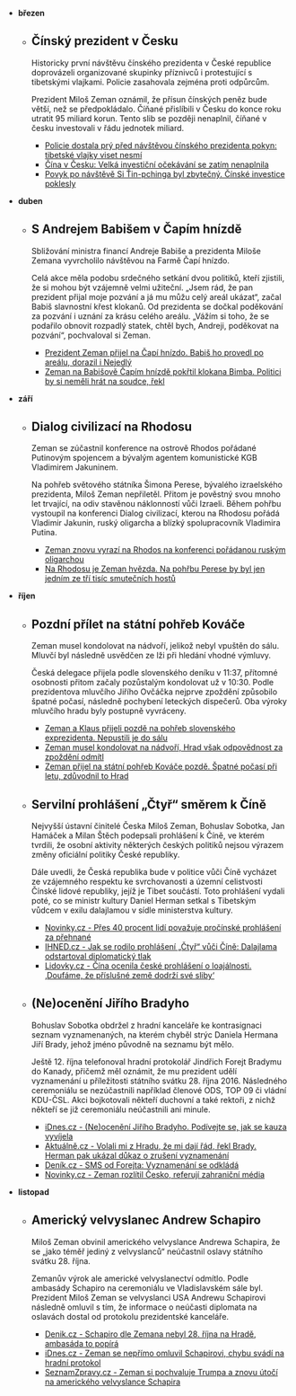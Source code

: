 - **březen**

  - ## Čínský prezident v Česku

    Historicky první návštěvu čínského prezidenta v České republice doprovázeli organizované skupinky příznivců i protestující s tibetskými vlajkami. Policie zasahovala zejména proti odpůrcům.

    Prezident Miloš Zeman oznámil, že přísun čínských peněz bude větší, než se předpokládalo. Číňané přislíbili v Česku do konce roku utratit 95 miliard korun. Tento slib se později nenaplnil, číňané v česku investovali v řádu jednotek miliard.

    - [Policie dostala prý před návštěvou čínského prezidenta pokyn: tibetské vlajky viset nesmí](https://www.lidovky.cz/policie-dostala-pred-navstevou-cinskeho-prezidenta-jasny-pokyn-tibetske-vlajky-viset-nesmi-icy-/zpravy-domov.aspx?c=A161028_123302_ln_domov_bri)
    - [Čína v Česku: Velká investiční očekávání se zatím nenaplnila](http://ceskapozice.lidovky.cz/cina-v-cesku-velka-investicni-ocekavani-se-zatim-nenaplnila-p4u-/tema.aspx?c=A170726_134806_pozice-tema_lube)
    - [Povyk po návštěvě Si Ťin-pchinga byl zbytečný. Čínské investice poklesly](https://ekonomika.idnes.cz/cina-prezident-si-tin-pching-miliardy-cefc-investice-f94-/ekonomika.aspx?c=A170321_122149_ekonomika_fih)

- **duben**

  - ## S Andrejem Babišem v Čapím hnízdě

    Sbližování ministra financí Andreje Babiše a prezidenta Miloše Zemana vyvrcholilo návštěvou na Farmě Čapí hnízdo.

    Celá akce měla podobu srdečného setkání dvou politiků, kteří zjistili, že si mohou být vzájemně velmi užiteční. „Jsem rád, že pan prezident přijal moje pozvání a já mu můžu celý areál ukázat“, začal Babiš slavnostní křest klokanů. Od prezidenta se dočkal poděkování za pozvání i uznání za krásu celého areálu. „Vážím si toho, že se podařilo obnovit rozpadlý statek, chtěl bych, Andreji, poděkovat na pozvání“, pochvaloval si Zeman.

    - [Prezident Zeman přijel na Čapí hnízdo. Babiš ho provedl po areálu, dorazil i Nejedlý](https://domaci.ihned.cz/c1-65270130-prezident-zeman-navstivil-capi-hnizdo-prijel-i-s-detmi-z-klokanku)
    - [Zeman na Babišově Čapím hnízdě pokřtil klokana Bimba. Politici by si neměli hrát na soudce, řekl](https://zpravy.aktualne.cz/domaci/ministr-babis-uvital-na-capim-hnize-prezidenta-a-deti-z-klok/r~41f401f40d1611e680b40025900fea04/)

- **září**

  - ## Dialog civilizací na Rhodosu

    Zeman se zúčastnil konference na ostrově Rhodos pořádané Putinovým spojencem a bývalým agentem komunistické KGB Vladimirem Jakuninem.

    Na pohřeb světového státníka Šimona Perese, bývalého izraelského prezidenta, Miloš Zeman nepřiletěl. Přitom je pověstný svou mnoho let trvající, na odiv stavěnou náklonností vůči Izraeli. Během pohřbu vystoupil na konferenci Dialog civilizací, kterou na Rhodosu pořádá Vladimir Jakunin, ruský oligarcha a blízký spolupracovník Vladimira Putina.

    - [Zeman znovu vyrazí na Rhodos na konferenci pořádanou ruským oligarchou](https://zpravy.idnes.cz/milos-zeman-konference-rhodos-vladimir-jakunin-dialog-civilizaci-jiri-ovcacek-1y0-/domaci.aspx?c=A160809_161128_domaci_fer)
    - [Na Rhodosu je Zeman hvězda. Na pohřbu Perese by byl jen jedním ze tří tisíc smutečních hostů](https://nazory.aktualne.cz/komentare/na-rhodosu-je-zeman-hvezda/r~f6deef6686f611e68afb002590604f2e/)

- **říjen**

  - ## Pozdní přílet na státní pohřeb Kováče

    Zeman musel kondolovat na nádvoří, jelikož nebyl vpuštěn do sálu. Mluvčí byl následně usvědčen ze lži při hledání vhodné výmluvy.

    Česká delegace přijela podle slovenského deníku v 11:37, přítomné osobnosti přitom začaly pozůstalým kondolovat už v 10:30. Podle prezidentova mluvčího Jiřího Ovčáčka nejprve zpoždění způsobilo špatné počasí, následně pochybení leteckých dispečerů. Oba výroky mluvčího hradu byly postupně vyvráceny.

    - [Zeman a Klaus přijeli pozdě na pohřeb slovenského exprezidenta. Nepustili je do sálu](https://www.lidovky.cz/zeman-a-klaus-nestihli-pohreb-slovenskeho-exprezidenta-kovace-nepustili-je-do-salu-ges-/zpravy-svet.aspx?c=A161013_125107_ln_zahranici_fas)
    - [Zeman musel kondolovat na nádvoří, Hrad však odpovědnost za zpoždění odmítl](https://zpravy.idnes.cz/hrad-odmita-pochybeni-pri-zemanove-ceste-na-kovacuv-pohreb-pa1-/domaci.aspx?c=A161013_201320_domaci_fka)
    - [Zeman přijel na státní pohřeb Kováče pozdě. Špatné počasí při letu, zdůvodnil to Hrad](https://zpravy.aktualne.cz/domaci/zeman-prijel-na-statni-pohreb-michala-kovace-pozde-spatne-po/r~097f47ea913a11e6b205002590604f2e/)

  - ## Servilní prohlášení „Čtyř“ směrem k Číně

    Nejvyšší ústavní činitelé Česka Miloš Zeman, Bohuslav Sobotka, Jan Hamáček a Milan Štěch podepsali prohlášení k Číně, ve kterém tvrdili, že osobní aktivity některých českých politiků nejsou výrazem změny oficiální politiky České republiky.

    Dále uvedli, že Česká republika bude v politice vůči Číně vycházet ze vzájemného respektu ke svrchovanosti a územní celistvosti Čínské lidové republiky, jejíž je Tibet součástí. Toto prohlášení vydali poté, co se ministr kultury Daniel Herman setkal s Tibetským vůdcem v exilu dalajlamou v sídle ministerstva kultury.

    - [Novinky.cz - Přes 40 procent lidí považuje pročínské prohlášení za přehnané](https://www.novinky.cz/domaci/419025-pres-40-procent-lidi-povazuje-procinske-prohlaseni-za-prehnane.html)
    - [IHNED.cz - Jak se rodilo prohlášení „Čtyř“ vůči Číně: Dalajlama odstartoval diplomatický tlak](http://archiv.ihned.cz/c1-65486320-jak-se-rodilo-prohlaseni-ctyr-vuci-cine-dalajlama-odstartoval-diplomaticky-tlak)
    - [Lidovky.cz - Čína ocenila české prohlášení o loajálnosti. ‚Doufáme, že příslušné země dodrží své sliby‘](http://www.lidovky.cz/cina-bere-na-vedomi-prohlaseni-cinitelu-ceska-o-vztazich-s-pekingem-1dh-/zpravy-domov.aspx?c=A161025_213156_ln_zahranici_ELE)

  - ## (Ne)ocenění Jiřího Bradyho

    Bohuslav Sobotka obdržel z hradní kanceláře ke kontrasignaci seznam vyznamenaných, na kterém chyběl strýc Daniela Hermana Jiří Brady, jehož jméno původně na seznamu být mělo.

    Ještě 12. října telefonoval hradní protokolář Jindřich Forejt Bradymu do Kanady, přičemž měl oznámit, že mu prezident udělí vyznamenání u příležitosti státního svátku 28. října 2016. Následného ceremoniálu se nezúčastnili například členové ODS, TOP 09 či vládní KDU-ČSL. Akci bojkotovali někteří duchovní a také rektoři, z nichž někteří se již ceremoniálu neúčastnili ani minule.

    - [iDnes.cz - (Ne)ocenění Jiřího Bradyho. Podívejte se, jak se kauza vyvíjela](http://zpravy.idnes.cz/prehledne-kauza-neoceneni-jiriho-bradyho-herman-zeman-pfb-/domaci.aspx?c=A161024_104320_domaci_jkk)
    - [Aktuálně.cz - Volali mi z Hradu, že mi dají řád, řekl Brady. Herman pak ukázal důkaz o zrušení vyznamenání](http://zpravy.aktualne.cz/domaci/statni-vyznamenani-se-odklada-napsal-hrad-hermanovi-ministr/r~ae5ecf2e994111e6bea5002590604f2e/)
    - [Deník.cz - SMS od Forejta: Vyznamenání se odkládá](http://www.denik.cz/z_domova/brady-potvrdil-ze-mu-hrad-oznamil-udeleni-radu-t-g-masaryka-20161023.html)
    - [Novinky.cz - Zeman rozlítil Česko, referují zahraniční média](https://www.novinky.cz/zahranicni/evropa/419003-zeman-rozlitil-cesko-referuji-zahranicni-media.html)

- **listopad**

  - ## Americký velvyslanec Andrew Schapiro

    Miloš Zeman obvinil amerického velvyslance Andrewa Schapira, že se „jako téměř jediný z velvyslanců“ neúčastnil oslavy státního svátku 28. října.

    Zemanův výrok ale americké velvyslanectví odmítlo. Podle ambasády Schapiro na ceremoniálu ve Vladislavském sále byl. Prezident Miloš Zeman se velvyslanci USA Andrewu Schapirovi následně omluvil s tím, že informace o neúčasti diplomata na oslavách dostal od protokolu prezidentské kanceláře.

    - [Denik.cz - Schapiro dle Zemana nebyl 28. října na Hradě, ambasáda to popírá](https://www.denik.cz/z_domova/schapiro-dle-zemana-nebyl-28-rijna-na-hrade-ambasada-to-popira-20161109.html)
    - [iDnes.cz - Zeman se nepřímo omluvil Schapirovi, chybu svádí na hradní protokol](https://zpravy.idnes.cz/zeman-se-neprimo-omluvil-shapirovi-d6i-/domaci.aspx?c=A161111_104053_domaci_san)
    - [SeznamZpravy.cz - Zeman si pochvaluje Trumpa a znovu útočí na amerického velvyslance Schapira](https://www.seznamzpravy.cz/clanek/zeman-si-pochvaluje-trumpa-a-znovu-utoci-na-americkeho-velvyslance-schapira-3799)
